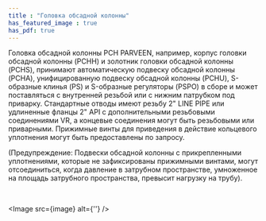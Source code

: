 ```yaml
---
title : "Головка обсадной колонны"
has_featured_image : true
has_pdf: true
---
```


Головка обсадной колонны PCH PARVEEN, например, корпус головки обсадной колонны (PCHH) и золотник головки обсадной колонны (PCHS), принимают автоматическую подвеску обсадной колонны (PCHA), унифицированную подвеску обсадной колонны (PCHU), S-образные клинья (PS) и S-образные регуляторы (PSPO) в сборе и может поставляться с внутренней резьбой или с нижним патрубком под приварку. Стандартные отводы имеют резьбу 2" LINE PIPE или удлиненные фланцы 2" API с дополнительными резьбовыми соединениями VR, а концевые соединения могут быть резьбовыми или приварными. Прижимные винты для приведения в действие кольцевого уплотнения могут быть предоставлены по запросу.

(Предупреждение: Подвески обсадной колонны с прикрепленными уплотнениями, которые не зафиксированы прижимными винтами, могут отсоединиться, когда давление в затрубном пространстве, умноженное на площадь затрубного пространства, превысит нагрузку на трубу).

<br />

<Image src={image} alt={''} />
